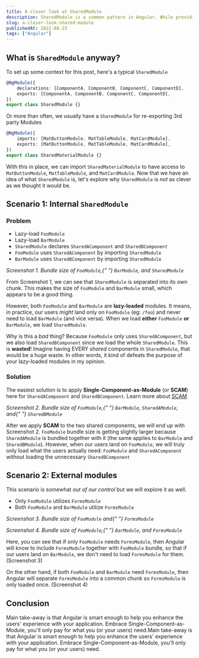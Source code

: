 ```yaml
---
title: A closer look at SharedModule
description: SharedModule is a common pattern in Angular. While providing some convenience for sharing code, it comes with a cost
slug: a-closer-look-shared-module
publishedAt: 2022-08-23
tags: ["Angular"]
---
```



## What is `SharedModule` anyway?

To set up some context for this post, here's a typical `SharedModule`

```ts
@NgModule({
    declarations: [ComponentA, ComponentB, ComponentC, ComponentD],
    exports: [ComponentA, ComponentB, ComponentC, ComponentD],
})
export class SharedModule {}
```

Or more than often, we usually have a `SharedModule` for re-exporting 3rd party Modules

```ts
@NgModule({
    imports: [MatButtonModule, MatTableModule, MatCardModule],
    exports: [MatButtonModule, MatTableModule, MatCardModule],
})
export class SharedMaterialModule {}
```

With this in place, we can import `SharedMaterialModule` to have access to `MatButtonModule`, `MatTableModule`, and `MatCardModule`.
Now that we have an idea of what `SharedModule` is, let's explore why `SharedModule` is _not_ as clever as we thought it would be.

## Scenario 1: Internal `SharedModule`

### Problem

-   Lazy-load `FooModule`
-   Lazy-load `BarModule`
-   `SharedModule` declares `SharedAComponent` and `SharedBComponent`
-   `FooModule` uses `SharedAComponent` by importing `SharedModule`
-   `BarModule` uses `SharedBComponent` by importing `SharedModule`

<p>
    <Picture
        widths={[960]}
        src={sharedModuleOne}
        alt="A screenshot showing bundlesize of FooModule, BarModule, and SharedModule"
        height={500}
    />
    <em>
        Screenshot 1. Bundle size of <code>FooModule</code>,{" "}
        <code>BarModule</code>, and <code>SharedModule</code>
    </em>
</p>

From Screenshot 1, we can see that `SharedModule` is separated into its own chunk. This makes the size of `FooModule` and `BarModule` small, which appears to be a good thing.

However, both `FooModule` and `BarModule` are **lazy-loaded** modules. It means, in practice, our users _might_ land only on `FooModule` (eg: `/foo`) and never need to load `BarModule` (and vice versa).
When we load **either** `FooModule` **or** `BarModule`, we load `SharedModule`.

Why is this a _bad_ thing? Because `FooModule` only uses `SharedAComponent`, but we also load `SharedBComponent` since we load the whole `SharedModule`.
This is **wasted**! Imagine having EVERY _shared_ components in `SharedModule`, that would be a huge waste. In other words, it kind of defeats the purpose of your lazy-loaded modules in my opinion.

### Solution

The easiest solution is to apply **Single-Component-as-Module** (or **SCAM**) here for `SharedAComponent` and `SharedBComponent`. Learn more about [SCAM](https://blog.angularindepth.com/emulating-tree-shakable-components-using-single-component-angular-modules-5e3d380364ea)

<p>
    <Picture
        widths={[960]}
        src={sharedModuleTwo}
        alt="A screenshot showing bundlesize of FooModule, BarModule, with two SCAMs"
        height={500}
    />
    <em>
        Screenshot 2. Bundle size of <code>FooModule</code>,{" "}
        <code>BarModule</code>, <code>SharedAModule</code>, and{" "}
        <code>SharedBModule</code>
    </em>
</p>

After we apply **SCAM** to the two shared components, we will end up with Screenshot 2. `FooModule` bundle size is getting slightly larger because `SharedAModule` is bundled together with it (the same applies to `BarModule` and `SharedBModule`).
However, when our users land on `FooModule`, we will truly only load what the users actually need: `FooModule` and `SharedAComponent` without loading the unnecessary `SharedBComponent`

## Scenario 2: External modules

This scenario is somewhat _out of our control_ but we will explore it as well.

-   Only `FooModule` utilizes `FormsModule`
-   Both `FooModule` and `BarModule` utilize `FormsModule`

<p>
    <Picture
        widths={[960]}
        src={sharedModuleThree}
        alt="A screenshot showing bundlesize of FooModule and FormsModule"
        height={500}
    />
    <em>
        Screenshot 3. Bundle size of <code>FooModule</code> and{" "}
        <code>FormsModule</code>
    </em>
</p>

<p>
    <Picture
        widths={[960]}
        src={sharedModuleFour}
        alt="A screenshot showing bundlesize of FooModule, BarModule, and FormsModule"
        height={500}
    />
    <em>
        Screenshot 4. Bundle size of <code>FooModule</code>,{" "}
        <code>BarModule</code>, and <code>FormsModule</code>
    </em>
</p>

Here, you can see that if only `FooModule` needs `FormsModule`, then Angular will know to include `FormsModule` together with `FooModule` bundle, so that if our users land on `BarModule`, we don't need to load `FormsModule` for them. (Screenshot 3)

On the other hand, if both `FooModule` and `BarModule` need `FormsModule`, then Angular will separate `FormsModule` into a common chunk so `FormsModule` is only loaded once. (Screenshot 4)

## Conclusion

Main take-away is that Angular is smart enough to help you enhance the users' experience with your application. Embrace Single-Component-as-Module, you'll only pay for what you (or your users) need.Main take-away is that Angular is smart enough to help you enhance the users' experience with your application. Embrace Single-Component-as-Module, you'll only pay for what you (or your users) need.
